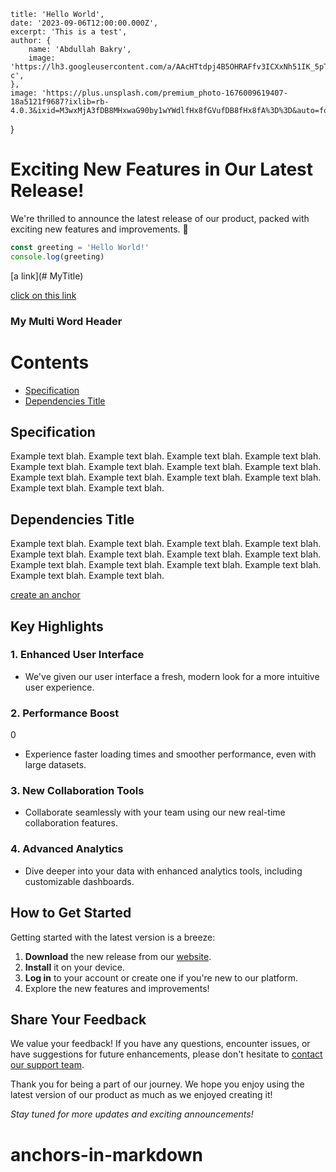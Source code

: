     title: 'Hello World',
    date: '2023-09-06T12:00:00.000Z',
    excerpt: 'This is a test',
    author: {
        name: 'Abdullah Bakry',
        image: 'https://lh3.googleusercontent.com/a/AAcHTtdpj4B5OHRAFfv3ICXxNh51IK_5pTZhhx2CJSKCZOGmFA=s96-c',
    },
    image: 'https://plus.unsplash.com/premium_photo-1676009619407-18a5121f9687?ixlib=rb-4.0.3&ixid=M3wxMjA3fDB8MHxwaG90by1wYWdlfHx8fGVufDB8fHx8fA%3D%3D&auto=format&fit=crop&w=2070&q=80',
}

# Exciting New Features in Our Latest Release!

We're thrilled to announce the latest release of our product, packed with exciting new features and improvements. 🎉

```js
const greeting = 'Hello World!'
console.log(greeting)
```

[a link](# MyTitle)

[click on this link](#my-multi-word-header)

### My Multi Word Header

# Contents

-   [Specification](#specification)
-   [Dependencies Title](#dependencies-title)

## Specification

Example text blah. Example text blah. Example text blah. Example text blah.
Example text blah. Example text blah. Example text blah. Example text blah.
Example text blah. Example text blah. Example text blah. Example text blah.
Example text blah. Example text blah.

## Dependencies Title

Example text blah. Example text blah. Example text blah. Example text blah.
Example text blah. Example text blah. Example text blah. Example text blah.
Example text blah. Example text blah. Example text blah. Example text blah.
Example text blah. Example text blah.

[create an anchor](#anchors-in-markdown)

## Key Highlights

### 1. Enhanced User Interface

-   We've given our user interface a fresh, modern look for a more intuitive user experience.

### 2. Performance Boost

0

-   Experience faster loading times and smoother performance, even with large datasets.

### 3. New Collaboration Tools

-   Collaborate seamlessly with your team using our new real-time collaboration features.

### 4. Advanced Analytics

-   Dive deeper into your data with enhanced analytics tools, including customizable dashboards.

## How to Get Started

Getting started with the latest version is a breeze:

1. **Download** the new release from our [website](https://www.example.com/download).
2. **Install** it on your device.
3. **Log in** to your account or create one if you're new to our platform.
4. Explore the new features and improvements!

## Share Your Feedback

We value your feedback! If you have any questions, encounter issues, or have suggestions for future enhancements, please don't hesitate to [contact our support team](mailto:support@example.com).

Thank you for being a part of our journey. We hope you enjoy using the latest version of our product as much as we enjoyed creating it!

_Stay tuned for more updates and exciting announcements!_

# anchors-in-markdown
